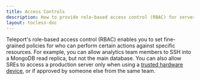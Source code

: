 ```yaml
---
title: Access Controls
description: How to provide role-based access control (RBAC) for servers, databases, Kubernetes clusters, and other resources in your infrastructure
layout: tocless-doc
---
```


Teleport's role-based access control (RBAC) enables you to set fine-grained
policies for who can perform certain actions against specific resources. For
example, you can allow analytics team members to SSH into a MongoDB read
replica, but not the main database. You can also allow SREs to access a
production server only when using a [trusted hardware
device](../../identity-governance/device-trust/guide.mdx), or if approved by someone else from the same
team.

<DocCardList />


